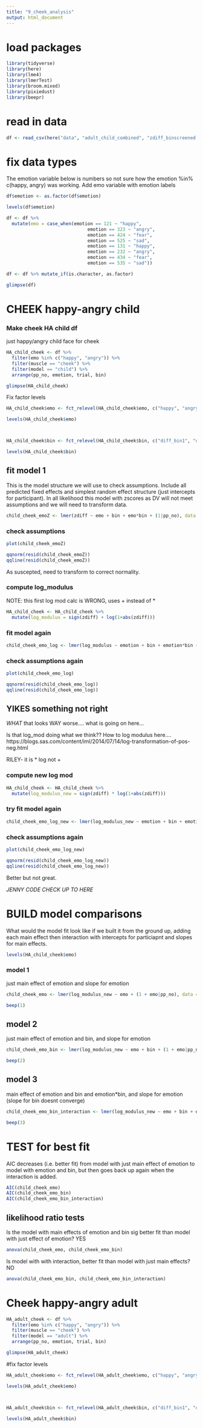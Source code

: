 ```yaml
---
title: "9_cheek_analysis"
output: html_document
---
```

# load packages
```r
library(tidyverse)
library(here)
library(lme4)
library(lmerTest)
library(broom.mixed)
library(pixiedust)
library(beepr)
```

# read in data 
```r
df <- read_csv(here("data", "adult_child_combined", "zdiff_binscreened.csv"))
```
# fix data types

The emotion variable below is numbers so not sure how the emotion %in% c(happy, angry) was working. Add emo variable with emotion labels
```r
df$emotion <- as.factor(df$emotion)

levels(df$emotion)

df <- df %>%
  mutate(emo = case_when(emotion == 121 ~ "happy", 
                              emotion == 323 ~ "angry", 
                              emotion == 424 ~ "fear", 
                              emotion == 525 ~ "sad", 
                              emotion == 131 ~ "happy", 
                              emotion == 232 ~ "angry", 
                              emotion == 434 ~ "fear", 
                              emotion == 535 ~ "sad"))

df <- df %>% mutate_if(is.character, as.factor)

glimpse(df)
```

# CHEEK happy-angry child

### Make cheek HA child df 

just happy/angry child face for cheek

```r
HA_child_cheek <- df %>%
  filter(emo %in% c("happy", "angry")) %>%
  filter(muscle == "cheek") %>%
  filter(model == "child") %>%
  arrange(pp_no, emotion, trial, bin)

glimpse(HA_child_cheek)

```

Fix factor levels

```r

HA_child_cheek$emo <- fct_relevel(HA_child_cheek$emo, c("happy", "angry", "fear", "sad"))

levels(HA_child_cheek$emo)



HA_child_cheek$bin <- fct_relevel(HA_child_cheek$bin, c("diff_bin1", "diff_bin2", "diff_bin3", "diff_bin4", "diff_bin5", "diff_bin6", "diff_bin7", "diff_bin8", "diff_bin9", "diff_bin10"))

levels(HA_child_cheek$bin)
```

## fit model 1 

This is the model structure we will use to check assumptions. Include all predicted fixed effects and simplest random effect structure (just intercepts for participant). In all likelihood this model with zscores as DV will not meet assumptions and we will need to transform data. 

```r
child_cheek_emoZ <- lmer(zdiff ~ emo + bin + emo*bin + (1|pp_no), data = HA_child_cheek, REML = FALSE)

```


### check assumptions
```r
plot(child_cheek_emoZ)

qqnorm(resid(child_cheek_emoZ))
qqline(resid(child_cheek_emoZ))
```

As suscepted, need to transform to correct normality. 

### compute log_modulus

NOTE: this first log mod calc is WRONG, uses + instead of *

```r
HA_child_cheek <- HA_child_cheek %>%
  mutate(log_modulus = sign(zdiff) + log(1+abs(zdiff)))
```

### fit model again

```r
child_cheek_emo_log <- lmer(log_modulus ~ emotion + bin + emotion*bin + (1|pp_no), data = HA_child_cheek, REML = FALSE)

```

### check assumptions again
```r
plot(child_cheek_emo_log)

qqnorm(resid(child_cheek_emo_log))
qqline(resid(child_cheek_emo_log))
```

## YIKES something not right 

*WHAT* that looks WAY worse.... what is going on here...

Is that log_mod doing what we think?? How to log modulus here.... https://blogs.sas.com/content/iml/2014/07/14/log-transformation-of-pos-neg.html

RILEY- it is * log not +

### compute new log mod

```r
HA_child_cheek <- HA_child_cheek %>%
  mutate(log_modulus_new = sign(zdiff) * log(1+abs(zdiff)))
```

### try fit model again

```r
child_cheek_emo_log_new <- lmer(log_modulus_new ~ emotion + bin + emotion*bin + (1|pp_no), data = HA_child_cheek, REML = FALSE)

```

### check assumptions again
```r
plot(child_cheek_emo_log_new)

qqnorm(resid(child_cheek_emo_log_new))
qqline(resid(child_cheek_emo_log_new))
```

Better but not great. 

*JENNY CODE CHECK UP TO HERE*


# BUILD model comparisons

What would the model fit look like if we built it from the ground up, adding each main effect then interaction with intercepts for particiapnt and slopes for main effects. 

```r
levels(HA_child_cheek$emo)
```


### model 1 

just main effect of emotion and slope for emotion 

```r
child_cheek_emo <- lmer(log_modulus_new ~ emo + (1 + emo|pp_no), data = HA_child_cheek, REML = FALSE)

beep(1)
```

## model 2

just main effect of emotion and bin, and slope for emotion 
```r
child_cheek_emo_bin <- lmer(log_modulus_new ~ emo + bin + (1 + emo|pp_no), data = HA_child_cheek, REML = FALSE)

beep(2)
```

## model 3

main effect of emotion and bin and emotion*bin, and slope for emotion (slope for bin doesnt converge)

```r
child_cheek_emo_bin_interaction <- lmer(log_modulus_new ~ emo + bin + emo*bin + (1 + emo|pp_no), data = HA_child_cheek, REML = FALSE)

beep(3)
```


# TEST for best fit 

AIC decreases (i.e. better fit) from model with just main effect of emotion to model with emotion and bin, but then goes back up again when the interaction is added. 

```r
AIC(child_cheek_emo)
AIC(child_cheek_emo_bin)
AIC(child_cheek_emo_bin_interaction)

```

## likelihood ratio tests

Is the model with main effects of emotion and bin sig better fit than model with just effect of emotion? YES

```r
anova(child_cheek_emo, child_cheek_emo_bin)
```

Is model with with interaction, better fit than model with just main effects? NO 
```r
anova(child_cheek_emo_bin, child_cheek_emo_bin_interaction)
```


# Cheek happy-angry adult



```r
HA_adult_cheek <- df %>%
  filter(emo %in% c("happy", "angry")) %>%
  filter(muscle == "cheek") %>%
  filter(model == "adult") %>%
  arrange(pp_no, emotion, trial, bin)

glimpse(HA_adult_cheek)

```



#fix factor levels 

```r
HA_adult_cheek$emo <- fct_relevel(HA_adult_cheek$emo, c("happy", "angry", "fear", "sad"))

levels(HA_adult_cheek$emo)



HA_adult_cheek$bin <- fct_relevel(HA_adult_cheek$bin, c("diff_bin1", "diff_bin2", "diff_bin3", "diff_bin4", "diff_bin5", "diff_bin6", "diff_bin7", "diff_bin8", "diff_bin9", "diff_bin10"))

levels(HA_adult_cheek$bin)
```















